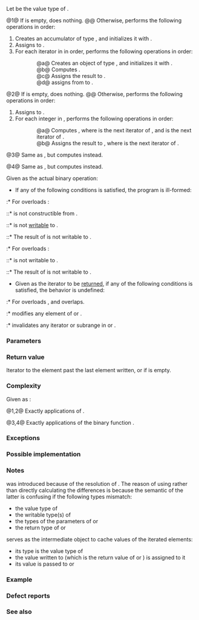 {{cpp/title|adjacent_difference}}
{{cpp/algorithm/numeric/navbar}}
{{dcl begin}}
{{dcl header|numeric}}
{{dcla|num=1|notes={{mark constexpr since c++20}}|
template&lt; class InputIt, class OutputIt &gt;
OutputIt adjacent_difference( InputIt first, InputIt last,
                              OutputIt d_first );
}}
{{dcl|num=2|since=c++17|
template&lt; class ExecutionPolicy,
          class ForwardIt1, class ForwardIt2 &gt;
ForwardIt2 adjacent_difference( ExecutionPolicy&amp;&amp; policy,
                                ForwardIt1 first, ForwardIt1 last,
                                ForwardIt2 d_first );
}}
{{dcla|num=3|notes={{mark constexpr since c++20}}|
template&lt; class InputIt, class OutputIt, class BinaryOp &gt;
OutputIt adjacent_difference( InputIt first, InputIt last, 
                              OutputIt d_first, BinaryOp op );
}}
{{dcl|num=4|since=c++17|
template&lt; class ExecutionPolicy,
          class ForwardIt1, class ForwardIt2, class BinaryOp &gt;
ForwardIt2 adjacent_difference( ExecutionPolicy&amp;&amp; policy,
                                ForwardIt1 first, ForwardIt1 last, 
                                ForwardIt2 d_first, BinaryOp op );
}}
{{dcl end}}

Let {{tt|T}} be the value type of {{c|decltype(first)}}. 

@1@ If {{range|first|last}} is empty, does nothing.
@@ Otherwise, performs the following operations in order:
# Creates an accumulator {{c|acc}} of type {{tt|T}}, and initializes it with {{c|*first}}.
# Assigns {{c|acc}} to {{c|*d_first}}.
# For each iterator {{c|iter}} in {{range|++first|last}} in order, performs the following operations in order:
::@a@ Creates an object {{c|val}} of type {{tt|T}}, and initializes it with {{c|*iter}}.
::@b@ Computes {{rev inl|until=c++20|{{c|val - acc}}}}{{rev inl|since=c++20|{{c|val - std::move(acc)}}}}.
::@c@ Assigns the result to {{c|*++d_first}}.
::@d@ {{rev inl|until=c++20|Copy}}{{rev inl|since=c++20|Move}} assigns from {{c|val}} to {{c|acc}}.

@2@ If {{range|first|last}} is empty, does nothing.
@@ Otherwise, performs the following operations in order:
# Assigns {{c|*first}} to {{c|*d_first}}.
# For each integer {{c|i}} in {{range|1|std::distance(first, last)}}, performs the following operations in order:
::@a@ Computes {{c|curr - prev}}, where {{c|curr}} is the next {{c|i}}{{su|b=th}} iterator of {{c|first}}, and {{c|prev}} is the next {{c|i - 1}}{{su|b=th}} iterator of {{c|first}}.
::@b@ Assigns the result to {{c|*dest}}, where {{c|dest}} is the next {{c|i}}{{su|b=th}} iterator of {{c|d_first}}.

@3@ Same as {{v|1}}, but computes {{rev inl|until=c++20|{{c|op(val, acc)}}}}{{rev inl|since=c++20|{{c|op(val, std::move(acc))}}}} instead.

@4@ Same as {{v|2}}, but computes {{c|op(curr, prev)}} instead.

Given {{c|binary_op}} as the actual binary operation:

* If any of the following conditions is satisfied, the program is ill-formed:
:* For overloads {{v|1,3}}:
::* {{tt|T}} is not constructible from {{c|*first}}.
::* {{c|acc}} is not [[cpp/iterator#Types and writability|writable]] to {{c|d_first}}.
::* The result of {{rev inl|until=c++20|{{c|binary_op(val, acc)}}}}{{rev inl|since=c++20|{{c|binary_op(val, std::move(acc))}}}} is not writable to {{c|d_first}}.
:* For overloads {{v|2,4}}:
::* {{c|*first}} is not writable to {{c|d_first}}.
::* The result of {{c|binary_op(*first, *first)}} is not writable to {{c|d_first}}.

* Given {{c|d_last}} as the iterator to be [[#Return value|returned]], if any of the following conditions is satisfied, the behavior is undefined:
{{rrev|since=c++20|
:* For overloads {{v|1,3}}, {{tt|T}} is not {{named req|MoveAssignable}}.
}}
:* For overloads {{v|2,4}}, {{range|first|last}} and {{range|d_first|d_last}} overlaps.
:* {{c|binary_op}} modifies any element of {{range|first|last}} or {{range|d_first|d_last}}.
:* {{c|binary_op}} invalidates any iterator or subrange in {{closed range|first|last}} or {{closed range|d_first|d_last}}.

===Parameters===
{{par begin}}
{{par|first, last|the range of elements}}
{{par|d_first|the beginning of the destination range}}
{{par exec pol}}
{{par op2|op|t1=iterator_traits&lt;InputIt&gt;::value_type|rp=OutputIt}}
{{par hreq}}
{{par req named|InputIt|InputIterator}}
{{par req named|OutputIt|OutputIterator}}
{{par req named|ForwardIt1, ForwardIt2|ForwardIterator}}
{{par end}}

===Return value===
Iterator to the element past the last element written, or {{c|d_first}} if {{range|first|last}} is empty.

===Complexity===
Given {{mathjax-or|\(\scriptsize N\)|N}} as {{c|std::distance(first, last)}}:

@1,2@ Exactly {{mathjax-or|\(\scriptsize N-1\)|N-1}} applications of {{c/core|operator-}}.

@3,4@ Exactly {{mathjax-or|\(\scriptsize N-1\)|N-1}} applications of the binary function {{c|op}}.

===Exceptions===
{{cpp/algorithm/parallel exceptions reporting behavior|singular=no}}

===Possible implementation===
{{eq impl
|title1=adjacent_difference (1)|ver1=1|1=
template&lt;class InputIt, class OutputIt&gt;
constexpr // since C++20
OutputIt adjacent_difference(InputIt first, InputIt last, OutputIt d_first)
{
    if (first == last)
        return d_first;
    
    typedef typename std::iterator_traits&lt;InputIt&gt;::value_type value_t;
    value_t acc = *first;
    *d_first = acc;
    
    while (++first != last)
    {
        value_t val = *first;
        *++d_first = val - std::move(acc); // std::move since C++20
        acc = std::move(val);
    }
    
    return ++d_first;
}
|title2=adjacent_difference (3)|ver2=3|2=
template&lt;class InputIt, class OutputIt, class BinaryOp&gt;
constexpr // since C++20
OutputIt adjacent_difference(InputIt first, InputIt last, 
                             OutputIt d_first, BinaryOp op)
{
    if (first == last)
        return d_first;
    
    typedef typename std::iterator_traits&lt;InputIt&gt;::value_type value_t;
    value_t acc = *first;
    *d_first = acc;
    
    while (++first != last)
    {
        value_t val = *first;
        *++d_first = op(val, std::move(acc)); // std::move since C++20
        acc = std::move(val);
    }
    
    return ++d_first;
}
}}

===Notes===
{{c|acc}} was introduced because of the resolution of {{lwg|539}}. The reason of using {{c|acc}} rather than directly calculating the differences is because the semantic of the latter is confusing if the following types mismatch:
* the value type of {{tt|InputIt}}
* the writable type(s) of {{tt|OutputIt}}
* the types of the parameters of {{c/core|operator-}} or {{c|op}}
* the return type of {{c/core|operator-}} or {{c|op}}

{{c|acc}} serves as the intermediate object to cache values of the iterated elements:
* its type is the value type of {{tt|InputIt}}
* the value written to {{c|d_first}} (which is the return value of {{c/core|operator-}} or {{c|op}}) is assigned to it
* its value is passed to {{c/core|operator-}} or {{c|op}}

{{source|1=
char i_array[4] = {100, 100, 100, 100};
int  o_array[4];
 
// OK: performs conversions when needed
// 1. creates “acc” of type char (the value type)
// 2. “acc” is assigned to the first element of “o_array”
// 3. the char arguments are used for long multiplication (char -&gt; long)
// 4. the long product is assigned to the output range (long -&gt; int)
// 5. the next value of “i_array” is assigned to “acc”
// 6. go back to step 3 to process the remaining elements in the input range
std::adjacent_difference(i_array, i_array + 4, o_array, std::multiplies&lt;long&gt;{});
}}

===Example===
{{example
|code=
#include &lt;array&gt;
#include &lt;functional&gt;
#include &lt;iostream&gt;
#include &lt;iterator&gt;
#include &lt;numeric&gt;
#include &lt;vector&gt;

void println(auto comment, const auto&amp; sequence)
{
    std::cout &lt;&lt; comment;
    for (const auto&amp; n : sequence)
        std::cout &lt;&lt; n &lt;&lt; ' ';
    std::cout &lt;&lt; '\n';
};

int main()
{
    // Default implementation - the difference between two adjacent items
    std::vector v{4, 6, 9, 13, 18, 19, 19, 15, 10};
    println("Initially, v = ", v);
    std::adjacent_difference(v.begin(), v.end(), v.begin());
    println("Modified v = ", v);
    
    // Fibonacci
    std::array&lt;int, 10&gt; a {1};
    std::adjacent_difference(std::begin(a), std::prev(std::end(a)),
                             std::next(std::begin(a)), std::plus&lt;&gt;{});
    println("Fibonacci, a = ", a);
}
|output=
Initially, v = 4 6 9 13 18 19 19 15 10 
Modified v = 4 2 3 4 5 1 0 -4 -5 
Fibonacci, a = 1 1 2 3 5 8 13 21 34 55
}}

===Defect reports===
{{dr list begin}}
{{dr list item|wg=lwg|dr=242|std=C++98|before={{c|op}} could not have side effects|after=it cannot modify&lt;br&gt;the ranges involved}}
{{dr list item|wg=lwg|dr=539|std=C++98|before=the type requirements needed for the result&lt;br&gt;evaluations and assignments to be valid were missing|after=added}}
{{dr list item|wg=lwg|dr=3058|std=C++17|before=for overloads {{v|2,4}}, the result of each invocation&lt;br&gt;of {{c/core|operator-}} or {{c|op}} was assigned to a temporary&lt;br&gt;object, and that object is assigned to the output range|after=assign the results&lt;br&gt;to the output&lt;br&gt;range directly}}
{{dr list end}}

===See also===
{{dsc begin}}
{{dsc inc|cpp/algorithm/dsc partial_sum}}
{{dsc inc|cpp/algorithm/dsc accumulate}}
{{dsc end}}

{{langlinks|de|es|fr|it|ja|pt|ru|zh}}